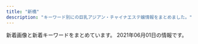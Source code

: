 ```yaml
---
title: "新橋"
description: "キーワード別にの巨乳アジアン・チャイナエステ嬢情報をまとめました。"
---
```


新着画像と新着キーワードをまとめています。
2021年06月01日の情報です。

<DmmAffiliateIns />
<KeywordTable
  shops={
    [
    {
        "url": "http://es-leon.link/",
        "station": "JR\u65b0\u6a4b\u99c5\u70cf\u68ee\u53e3",
        "img_links": [
            "http://es-leon.link/images/guide2.jpg",
            "http://es-leon.link/photos/sites/45/2021/05/2021053003320163.jpg",
            "http://es-leon.link/images/slider02.jpg",
            "http://es-leon.link/photos/sites/45/2021/05/2021050301212645.jpg",
            "http://es-leon.link/photos/sites/45/2021/02/2021021014235421.jpg",
            "http://es-leon.link/images/guide7.jpg",
            "http://es-leon.link/photos/sites/45/2021/04/2021043013400012.jpg",
            "http://es-leon.link/images/slider00.jpg",
            "http://es-leon.link/images/slider01.jpg",
            "http://es-leon.link/images/nav_link03_no.png",
            "http://es-leon.link/photos/sites/45/2021/03/202103310417001.jpg",
            "http://es-leon.link/images/guide5.jpg",
            "http://es-leon.link/images/pagetop.jpg",
            "http://es-leon.link/images/guide1.png",
            "http://es-leon.link/photos/sites/45/2020/10/2020100103284496.jpg",
            "http://es-leon.link/photos/sites/45/2021/04/202104301753091.jpg",
            "http://es-leon.link/images/slider04.jpg",
            "http://es-leon.link/photos/sites/45/2021/05/2021053104442245.jpg",
            "http://es-leon.link/photos/sites/45/2021/02/2021022813195234.jpg",
            "http://es-leon.link/photos/sites/45/2020/10/2020101318404076.jpg",
            "http://es-leon.link/photos/sites/45/2021/03/2021031222420647.jpg",
            "http://es-leon.link/photos/sites/45/2020/10/2020101404192576.jpg",
            "http://es-leon.link/photos/sites/45/2020/10/2020100103205130.jpg",
            "http://es-leon.link/photos/sites/45/2021/05/2021050612492894.jpg",
            "http://es-leon.link/images/img_info.jpg",
            "http://es-leon.link/photos/sites/45/2020/10/2020101517271166.jpg",
            "http://es-leon.link/photos/sites/45/2021/03/2021033111035026.jpg",
            "http://es-leon.link/photos/sites/45/2021/04/2021043013395329.jpg",
            "http://es-leon.link/photos/sites/45/2021/05/202105040415131.jpg",
            "http://es-leon.link/photos/sites/45/2021/05/2021050801322582.jpg",
            "http://es-leon.link/images/guide6.jpg",
            "http://es-leon.link/photos/sites/45/2021/02/2021022815431041.jpg",
            "http://es-leon.link/photos/sites/45/2020/10/202010010328436.jpg",
            "http://es-leon.link/photos/sites/45/2021/05/2021052608044541.jpg",
            "http://es-leon.link/photos/sites/45/2021/05/2021053003331795.jpg",
            "http://es-leon.link/photos/sites/45/2021/05/2021051217263416.jpg",
            "http://es-leon.link/photos/sites/45/2021/05/2021053003333110.jpg",
            "http://es-leon.link/photos/sites/45/2021/05/2021052608061121.jpg",
            "http://es-leon.link/photos/sites/45/2021/04/2021041118451354.jpg",
            "http://es-leon.link/photos/sites/45/2021/03/2021041002184750.jpg",
            "http://es-leon.link/images/lineline.png",
            "http://es-leon.link/photos/sites/45/2021/04/2021041118464285.jpg",
            "http://es-leon.link/photos/sites/45/2021/02/2021022813203297.jpg",
            "http://es-leon.link/images/guide8.jpg",
            "http://es-leon.link/images/guide3.jpg",
            "http://es-leon.link/photos/sites/45/2021/05/2021050801330145.jpg",
            "http://es-leon.link/images/guide2.png",
            "http://es-leon.link/images/nav_link07_no.png",
            "http://es-leon.link/photos/sites/45/2021/02/2021022702210178.jpg",
            "http://es-leon.link/photos/sites/45/2021/05/2021053115471722.jpeg",
            "http://es-leon.link/photos/sites/45/2021/03/2021031222423325.jpg",
            "http://es-leon.link/photos/sites/45/2021/04/2021043018143110.jpg",
            "http://es-leon.link/images/nav_link05_no.png",
            "http://es-leon.link/photos/sites/45/2021/05/2021050416545177.jpg",
            "http://es-leon.link/images/slider03.jpg",
            "http://es-leon.link/images/guide1.jpg",
            "http://es-leon.link/photos/sites/45/2021/05/2021050617464464.jpg",
            "http://es-leon.link/photos/sites/45/2021/05/2021052608131497.jpg",
            "http://es-leon.link/photos/sites/45/2021/05/2021050416550882.jpg",
            "http://es-leon.link/images/nav_link01_no.png",
            "http://es-leon.link/photos/sites/45/2021/04/2021043013393443.jpg",
            "http://es-leon.link/photos/sites/45/2020/11/2020111904152242.jpg",
            "http://es-leon.link/images/profile.png",
            "http://es-leon.link/images/nav_link04_no.png",
            "http://es-leon.link/photos/sites/45/2021/02/202102281658118.jpg",
            "http://es-leon.link/photos/sites/45/2021/05/2021050612481738.jpg",
            "http://es-leon.link/photos/sites/45/2020/10/2020101318294854.jpg",
            "http://es-leon.link/photos/sites/45/2020/10/2020101318300043.jpg",
            "http://es-leon.link/images/qr.png",
            "http://es-leon.link/photos/sites/45/2021/03/2021033111023925.jpg",
            "http://es-leon.link/photos/sites/45/2020/10/2020100103205050.jpg",
            "http://es-leon.link/images/header.png",
            "http://es-leon.link/photos/sites/45/2021/03/2021033111033425.jpg",
            "http://es-leon.link/images/nav_link06_no.png",
            "http://es-leon.link/images/nav_link02_no.png",
            "http://es-leon.link/photos/sites/45/2021/03/2021033111032173.jpg",
            "http://es-leon.link/photos/sites/45/2021/05/2021050801323975.jpg",
            "http://es-leon.link/photos/sites/45/2021/02/2021022815420713.jpg",
            "http://es-leon.link/images/guide4.jpg",
            "http://es-leon.link/images/card.png",
            "http://es-leon.link/photos/sites/45/2020/10/2020101318402898.jpg"
        ],
        "name": "LEON",
        "keywords": {
            "\u80f8": 1,
            "85": 14,
            "90": 2,
            "88": 4,
            "84": 8,
            "87": 4,
            "86": 6
        }
    },
    {
        "img_links": [
            "http://romantic-est.info/img/cg031.jpg",
            "http://romantic-est.info/img/r2.jpg",
            "http://romantic-est.info/img/r4.jpg",
            "https://s-este.jp/img/common/freebanner/200_40.png",
            "http://romantic-est.info/img/kan.jpg",
            "http://romantic-est.info/img/topimg1.jpg",
            "https://www.est-tatsujin.jp/theme/esthe_no_tatsujin_front/banner/estbnr_s2_200x40.jpg",
            "http://romantic-est.info/link/menlog.jpg",
            "http://romantic-est.info/img/line.jpg",
            "http://romantic-est.info/img/r3.jpg",
            "http://romantic-est.info/img/cg11.jpg",
            "http://romantic-est.info/img/r5.jpg",
            "http://romantic-est.info/img/cg09.jpg",
            "http://romantic-est.info/img/cg061.jpg",
            "http://romantic-est.info/img/line1.jpg",
            "http://romantic-est.info/img/cg111.jpg",
            "http://romantic-est.info/img/cg091.jpg",
            "http://romantic-est.info/img/cg06.jpg",
            "http://romantic-est.info/img/topimg.jpg",
            "http://romantic-est.info/img/cg07.jpg",
            "http://romantic-est.info/img/cg071.jpg",
            "http://romantic-est.info/img/r1.jpg",
            "http://romantic-est.info/img/cg03.jpg"
        ],
        "station": "\u5185\u5e78\u753a\u99c5A3",
        "name": "\u30ab\u30b5\u30d6\u30e9\u30f3\u30ab",
        "keywords": {},
        "url": "http://romantic-est.info/"
    },
    {
        "img_links": [
            "https://hamamatsucho-esthe.work/2020/01/05/yuki-s1.jpg",
            "https://hamamatsucho-esthe.work/staff/riri-s1.jpg",
            "https://hamamatsucho-esthe.work/images/qrcode.png",
            "https://hamamatsucho-esthe.work/images/footer-l.png",
            "https://hamamatsucho-esthe.work/2018/11/09/kana-s1.jpg",
            "https://hamamatsucho-esthe.work/staff/mimi-s1.jpg",
            "https://hamamatsucho-esthe.work/staff/nana-s1.jpg",
            "https://hamamatsucho-esthe.work/room/esthe3.jpg",
            "https://hamamatsucho-esthe.work/images/main1.jpg",
            "https://hamamatsucho-esthe.work/room/3-s.jpg",
            "https://hamamatsucho-esthe.work/2018/12/26/sayaka-s1.jpg",
            "https://hamamatsucho-esthe.work/room/2-s.jpg",
            "https://hamamatsucho-esthe.work/icon/line.png",
            "https://hamamatsucho-esthe.work/staff/maki-l1.jpg",
            "https://hamamatsucho-esthe.work/icon/twitter.png",
            "https://hamamatsucho-esthe.work/icon/google_plus.png",
            "https://hamamatsucho-esthe.work/staff/nana-l1.jpg",
            "https://hamamatsucho-esthe.work/2018/09/10/sora-s1.jpg",
            "https://hamamatsucho-esthe.work/images/main-sp.jpg",
            "https://hamamatsucho-esthe.work/button/home.png",
            "https://hamamatsucho-esthe.work/staff/riko-s1.jpg",
            "https://hamamatsucho-esthe.work/room/esthe1.jpg",
            "https://hamamatsucho-esthe.work/menu/home.png",
            "https://hamamatsucho-esthe.work/2021/03/26/riri-s1.jpg",
            "https://hamamatsucho-esthe.work/button/staff.png",
            "https://hamamatsucho-esthe.work/staff/mimi-l1.jpg",
            "https://hamamatsucho-esthe.work/staff/sora-s1.jpg",
            "https://hamamatsucho-esthe.work/2019/11/05/nanami-s1.jpg",
            "https://hamamatsucho-esthe.work/staff/maki-s1.jpg",
            "https://hamamatsucho-esthe.work/images/footer-r.png",
            "https://hamamatsucho-esthe.work/staff/riri-l1.jpg",
            "https://hamamatsucho-esthe.work/2019/05/25/koko-s1.jpg",
            "https://hamamatsucho-esthe.work/2019/05/25/riko-s1.jpg",
            "https://hamamatsucho-esthe.work/room/3-l.jpg",
            "https://hamamatsucho-esthe.work/2018/09/10/misa-s1.jpg",
            "https://hamamatsucho-esthe.work/menu/friend.png",
            "https://hamamatsucho-esthe.work/2021/05/20/mimi-s1.jpg",
            "https://hamamatsucho-esthe.work/room/4-l.jpg",
            "https://hamamatsucho-esthe.work/menu/blog.png",
            "https://hamamatsucho-esthe.work/images/clear.png",
            "https://hamamatsucho-esthe.work/room/1-s.jpg",
            "https://hamamatsucho-esthe.work/room/4-s.jpg",
            "https://hamamatsucho-esthe.work/menu/info.png",
            "https://hamamatsucho-esthe.work/2019/01/14/emi-s1.jpg",
            "https://hamamatsucho-esthe.work/2019/06/14/riri-s1.jpg",
            "https://hamamatsucho-esthe.work/button/blog.png",
            "https://hamamatsucho-esthe.work/menu/gallery.png",
            "https://hamamatsucho-esthe.work/icon/facebook.png",
            "https://hamamatsucho-esthe.work/kana01.png",
            "https://hamamatsucho-esthe.work/room/esthe2.jpg",
            "https://hamamatsucho-esthe.work/room/2-l.jpg",
            "https://hamamatsucho-esthe.work/staff/yuki-s1.jpg",
            "https://hamamatsucho-esthe.work/staff/sora-l1.jpg",
            "https://hamamatsucho-esthe.work/2021/04/22/nana-s1.jpg",
            "https://hamamatsucho-esthe.work/room/1-l.jpg",
            "https://hamamatsucho-esthe.work/2020/07/30/maki-s1.jpg",
            "https://hamamatsucho-esthe.work/2020/11/06/momo-s1.jpg",
            "https://hamamatsucho-esthe.work/staff/yuki-l1.jpg"
        ],
        "name": "Artemis",
        "url": "https://hamamatsucho-esthe.work/",
        "keywords": {
            "F": 7,
            "C": 14,
            "E": 7,
            "D": 14
        },
        "station": "JR\u6d5c\u677e\u753a\u99c5\u5317\u53e3"
    },
    {
        "url": "http://yukizhouse00.web.fc2.com/",
        "keywords": {},
        "img_links": [
            "http://yukizhouse00.web.fc2.com/images/slider/slid2.jpg",
            "http://yukizhouse00.web.fc2.com/images/portfolio/work-6.jpg",
            "http://yukizhouse00.web.fc2.com/images/portfolio/work-2.jpg",
            "http://yukizhouse00.web.fc2.com/images/portfolio/work-5.jpg",
            "http://yukizhouse00.web.fc2.com/images/portfolio/work-4.jpg",
            "http://yukizhouse00.web.fc2.com/images/portfolio/work-1.jpg",
            "http://yukizhouse00.web.fc2.com/images/slider/slid1.jpg",
            "http://yukizhouse00.web.fc2.com/images/portfolio/work-3.jpg"
        ],
        "station": "JR\u6d5c\u677e\u753a\u99c5\u5357\u53e3",
        "name": "Yuki\u2019s House"
    },
    {
        "url": "http://www.shiawasenojikan.esjp.info/",
        "name": "\u5e78\u305b\u306e\u6642\u9593",
        "img_links": [
            "http://www.shiawasenojikan.esjp.info/images/interior_t.jpg",
            "http://www.shiawasenojikan.esjp.info/files/003.jpg",
            "http://www.shiawasenojikan.esjp.info/images/tel.jpg",
            "http://www.shiawasenojikan.esjp.info/images/head.jpg",
            "http://www.shiawasenojikan.esjp.info/files/015-02.jpg",
            "http://www.shiawasenojikan.esjp.info/files/009.jpg",
            "http://www.shiawasenojikan.esjp.info/images/staff_t.jpg",
            "http://www.shiawasenojikan.esjp.info/images/link_t.jpg",
            "http://www.shiawasenojikan.esjp.info/files/001-02.jpg",
            "http://www.shiawasenojikan.esjp.info/files/009-03.jpg",
            "http://www.shiawasenojikan.esjp.info/images/mobile.jpg",
            "http://www.shiawasenojikan.esjp.info/files/003-02.jpg",
            "http://www.shiawasenojikan.esjp.info/files/010-02.jpg",
            "http://www.shiawasenojikan.esjp.info/files/015.jpg",
            "http://www.shiawasenojikan.esjp.info/images/sys3.jpg",
            "http://www.shiawasenojikan.esjp.info/images/int2.jpg",
            "http://www.shiawasenojikan.esjp.info/files/010-03.jpg",
            "http://www.shiawasenojikan.esjp.info/images/news.jpg",
            "http://www.shiawasenojikan.esjp.info/files/001-03.jpg",
            "http://www.shiawasenojikan.esjp.info/files/009-02.jpg",
            "http://www.shiawasenojikan.esjp.info/files/003-03.jpg",
            "http://www.shiawasenojikan.esjp.info/files/010.jpg",
            "http://www.shiawasenojikan.esjp.info/files/015-03.jpg",
            "http://www.shiawasenojikan.esjp.info/files/001.jpg"
        ],
        "station": "JR\u65b0\u6a4b\u99c5\u65e5\u6bd4\u8c37\u53e3",
        "keywords": {
            "87": 3,
            "D": 5,
            "86": 1,
            "88": 1
        }
    },
    {
        "name": "\u68ee\u306e\u9999",
        "keywords": {},
        "img_links": [
            "https://static.wixstatic.com/media/c0eb72_068fd8e3a6034963bb1dcf1002759294~mv2.png",
            "https://static.wixstatic.com/media/c0eb72_9f57c6ba804e4a55805040f7832a3bb9~mv2.png",
            "https://static.wixstatic.com/media/c0eb72_026f8703429f4d1a93067d6664ba9e24~mv2.png",
            "https://static.wixstatic.com/media/c0eb72_43f5a28bd3004602b64ed4bc3095af0e~mv2.png",
            "https://static.wixstatic.com/media/c0eb72_349ce6f6faed4c09b9ec1e412ba7a370~mv2.jpg"
        ],
        "url": "https://www.morinokaori-massage.com/",
        "station": "JR\u7530\u753a\u99c5\u897f\u53e3"
    },
    {
        "station": "JR\u7530\u753a\u99c5\u6771\u53e3",
        "name": "\u6625\u306e\u5bb6",
        "url": "http://www.k-harunoie.info/",
        "keywords": {},
        "img_links": [
            "http://www.k-harunoie.info/imge/staff_t.jpg",
            "http://www.k-harunoie.info/imge/s1.png",
            "http://www.k-harunoie.info/imge/service2.jpg",
            "http://www.k-harunoie.info/imge/sys.png",
            "http://www.k-harunoie.info/imge/ta.png",
            "http://www.k-harunoie.info/imge/p-1.jpg",
            "http://www.k-harunoie.info/imge/service3.jpg",
            "http://www.k-harunoie.info/imge/interior_t.jpg",
            "http://www.k-harunoie.info/imge/int2.png",
            "http://www.k-harunoie.info/imge/botton.jpg",
            "http://www.k-harunoie.info/imge/s0.png",
            "http://www.k-harunoie.info/imge/p-4.jpg",
            "http://www.k-harunoie.info/imge/service1.jpg",
            "http://www.k-harunoie.info/imge/p-2.jpg",
            "http://www.k-harunoie.info/imge/p-5.jpg",
            "http://www.k-harunoie.info/imge/tel.png"
        ]
    },
    {
        "img_links": [
            "http://www.es-tokyo.link/images/b1.jpg",
            "http://www.es-tokyo.link/img/emili1.jpg",
            "http://www.es-tokyo.link/images/newface.jpg",
            "http://www.es-tokyo.link/img/minami1.jpg",
            "http://www.es-tokyo.link/images/28.jpg",
            "http://www.es-tokyo.link/img/erin1.jpg",
            "http://www.es-tokyo.link/images/5.jpg",
            "http://www.es-tokyo.link/img/erin2.jpg",
            "http://www.es-tokyo.link/images/staff_t.jpg",
            "http://www.es-tokyo.link/img/izumi1.jpg",
            "http://www.es-tokyo.link/img/naomi1.jpg",
            "http://www.es-tokyo.link/images/25.jpg",
            "http://www.es-tokyo.link/img/rin1.jpg",
            "http://www.es-tokyo.link/img/yui1.jpg",
            "http://www.es-tokyo.link/images/19.jpg",
            "http://www.es-tokyo.link/images/s1.png",
            "http://www.es-tokyo.link/img/hikari1.jpg",
            "http://www.es-tokyo.link/images/23.jpg",
            "http://www.es-tokyo.link/img/izumi2.jpg",
            "http://www.es-tokyo.link/img/ami1.jpg",
            "http://www.es-tokyo.link/images/b3.jpg",
            "http://www.es-tokyo.link/images/news.jpg",
            "http://www.es-tokyo.link/images/24.jpg",
            "http://www.es-tokyo.link/images/27.jpg",
            "http://www.es-tokyo.link/img/mayu1.jpg",
            "http://www.es-tokyo.link/img/kaori1.jpg",
            "http://www.es-tokyo.link/images/3.jpg",
            "http://www.es-tokyo.link/images/int1.jpg",
            "http://www.es-tokyo.link/images/22.jpg",
            "http://www.es-tokyo.link/images/head.jpg",
            "http://www.es-tokyo.link/img/minami2.jpg",
            "http://www.es-tokyo.link/images/tel.jpg",
            "http://www.es-tokyo.link/img/miwa1.jpg",
            "http://www.es-tokyo.link/images/sys2.jpg",
            "http://www.es-tokyo.link/images/32.jpg",
            "http://www.es-tokyo.link/images/int2.jpg",
            "http://www.es-tokyo.link/images/sys1.jpg",
            "http://www.es-tokyo.link/images/b2.jpg",
            "http://www.es-tokyo.link/images/20.jpg",
            "http://www.es-tokyo.link/images/9.jpg",
            "http://www.es-tokyo.link/images/interior_t.jpg",
            "http://www.es-tokyo.link/images/mobile.jpg",
            "http://www.es-tokyo.link/images/31.jpg",
            "http://www.es-tokyo.link/images/30.jpg",
            "http://www.es-tokyo.link/img/momoko1.jpg",
            "http://www.es-tokyo.link/img/suzu1.jpg"
        ],
        "keywords": {},
        "url": "http://www.es-tokyo.link",
        "name": "Pandora*\u30d1\u30f3\u30c9\u30e9",
        "station": "JR\u6d5c\u677e\u753a\u99c5\u5357\u53e3"
    },
    {
        "station": "JR\u6d5c\u677e\u753a\u99c5\u5317\u53e3",
        "keywords": {
            "E": 3,
            "D": 15,
            "C": 7
        },
        "name": "SERA",
        "url": "https://hamamatsucho-mensesthe.net/",
        "img_links": [
            "https://hamamatsucho-mensesthe.net/wp/wp-content/uploads/2020/10/aki-150x150.jpg",
            "https://hamamatsucho-mensesthe.net/staff/top/ayaka-s1.jpg",
            "https://hamamatsucho-mensesthe.net/room/room-l5.jpg",
            "https://hamamatsucho-mensesthe.net/staff/top/rin-s1.jpg",
            "https://hamamatsucho-mensesthe.net/wp/wp-content/uploads/2019/07/587590BB-96D0-4887-BE26-3B1413FF7283-150x150.jpeg",
            "https://hamamatsucho-mensesthe.net/wp/wp-content/uploads/2019/05/nao-150x150.jpg",
            "https://hamamatsucho-mensesthe.net/wp/wp-content/uploads/2021/05/yuki-s1-150x150.jpg",
            "https://hamamatsucho-mensesthe.net/wp/wp-content/uploads/2021/05/yuki.jpg",
            "https://hamamatsucho-mensesthe.net/wp/icon/twitter.png",
            "https://hamamatsucho-mensesthe.net/room/room-l4.jpg",
            "https://hamamatsucho-mensesthe.net/wp/wp-content/uploads/2019/05/rin-150x150.jpg",
            "https://hamamatsucho-mensesthe.net/wp/images/mensesthe.jpg",
            "https://hamamatsucho-mensesthe.net/wp/wp-content/uploads/2021/01/yuna-150x150.jpg",
            "https://hamamatsucho-mensesthe.net/wp/wp-content/uploads/2020/02/1714CAA8-3D57-4009-AB72-F5A8E6B60310.jpeg",
            "https://hamamatsucho-mensesthe.net/icon/facebook.png",
            "https://hamamatsucho-mensesthe.net/wp/icon/google_plus.png",
            "https://hamamatsucho-mensesthe.net/room/room-l1.jpg",
            "https://hamamatsucho-mensesthe.net/wp/wp-content/uploads/2020/02/nana.jpg",
            "https://hamamatsucho-mensesthe.net/staff/top/yuki-s1.jpg",
            "https://hamamatsucho-mensesthe.net/wp/images/clear.png",
            "https://hamamatsucho-mensesthe.net/wp/images/top2.jpg",
            "https://hamamatsucho-mensesthe.net/wp/wp-content/uploads/2021/01/yuna.jpg",
            "https://hamamatsucho-mensesthe.net/room/room-l2.jpg",
            "https://hamamatsucho-mensesthe.net/icon/twitter.png",
            "https://hamamatsucho-mensesthe.net/room/room-l6.jpg",
            "https://hamamatsucho-mensesthe.net/wp/images/top3.jpg",
            "https://hamamatsucho-mensesthe.net/images/flower.png",
            "https://hamamatsucho-mensesthe.net/wp/wp-content/uploads/2019/07/0677E994-1DBF-4E0E-AB70-7CA5C034B140-150x150.jpeg",
            "https://hamamatsucho-mensesthe.net/images/clear.png",
            "https://hamamatsucho-mensesthe.net/staff/top/mitsuki-s1.jpg",
            "https://hamamatsucho-mensesthe.net/staff/top/aki-s1.jpg",
            "https://hamamatsucho-mensesthe.net/staff/top/nao-s1.jpg",
            "https://hamamatsucho-mensesthe.net/wp/wp-content/uploads/2020/02/stand-by.jpg",
            "https://hamamatsucho-mensesthe.net/wp/wp-content/uploads/2020/08/ayaka.jpg",
            "https://hamamatsucho-mensesthe.net/staff/top/yuna-s1.jpg",
            "https://hamamatsucho-mensesthe.net/wp/wp-content/uploads/2019/02/paypay2.jpg",
            "https://hamamatsucho-mensesthe.net/staff/top/emi-s1.jpg",
            "https://hamamatsucho-mensesthe.net/wp/images/top1.jpg",
            "https://hamamatsucho-mensesthe.net/wp/wp-content/uploads/2020/01/misaki-l2.jpg",
            "https://hamamatsucho-mensesthe.net/room/room-l3.jpg",
            "https://hamamatsucho-mensesthe.net/link/mens-esthe.png",
            "https://hamamatsucho-mensesthe.net/images/footer-l.png",
            "https://hamamatsucho-mensesthe.net/wp/wp-content/uploads/2020/11/urara.jpg",
            "https://hamamatsucho-mensesthe.net/icon/line.png",
            "https://hamamatsucho-mensesthe.net/wp/wp-content/uploads/2019/10/eri-150x150.jpg",
            "https://hamamatsucho-mensesthe.net/images/footer-r.png",
            "https://hamamatsucho-mensesthe.net/wp/icon/facebook.png",
            "https://hamamatsucho-mensesthe.net/wp/icon/line.png",
            "https://hamamatsucho-mensesthe.net/wp/wp-content/uploads/2020/01/emi-l1.jpg",
            "https://hamamatsucho-mensesthe.net/wp/wp-content/uploads/2020/01/mitsuki.jpg",
            "https://hamamatsucho-mensesthe.net/staff/top/miyu-s1.jpg",
            "https://hamamatsucho-mensesthe.net/wp/wp-content/uploads/2019/05/alice-150x150.jpg",
            "https://hamamatsucho-mensesthe.net/icon/google_plus.png"
        ]
    },
    {
        "station": "JR\u65b0\u6a4b\u99c5\u70cf\u68ee\u53e3",
        "keywords": {},
        "url": "http://kokoro-spa.info/",
        "name": "\u672a\u6765",
        "img_links": [
            "http://kokoro-spa.info/img/ttl_info.png",
            "http://kokoro-spa.info/img/qrcode.png",
            "http://kokoro-spa.info/img/shop/no-pic.jpg",
            "http://kokoro-spa.info/img/slider/2.jpg",
            "http://kokoro-spa.info/img/ttl_news.png",
            "http://kokoro-spa.info/img/pickup.jpg",
            "http://kokoro-spa.info/img/shop/kanban.jpg"
        ]
    },
    {
        "url": "http://body-heal.net/",
        "img_links": [
            "http://body-heal.net/staffPhoto/b20190117105438.jpg",
            "http://body-heal.net/images/store/05.jpg",
            "http://body-heal.net/js/sliderLine/slide_next.png",
            "http://body-heal.net/images/access/05.jpg",
            "http://body-heal.net/images/access/04.jpg",
            "http://body-heal.net/uploadfiles/images/campaignBodyHealNet.jpg",
            "http://body-heal.net/images/access/01.jpg",
            "http://body-heal.net/staffPhoto/b20190608222039.jpg",
            "http://body-heal.net/images/store/01.jpg",
            "http://body-heal.net/images/access/02.jpg",
            "http://body-heal.net/staffPhoto/b20190608220420.jpg",
            "http://body-heal.net/images/store/04.jpg",
            "http://body-heal.net/staffPhoto/b20190218130854.jpg",
            "http://body-heal.net/images/show.jpg",
            "http://body-heal.net/js/sliderLine/slide_prev.png",
            "http://body-heal.net/images/store/06.jpg",
            "http://body-heal.net/staffPhoto/b20180926231950.jpg",
            "http://body-heal.net/images/access/03.jpg",
            "http://body-heal.net/staffPhoto/b20180721035111.jpg",
            "http://body-heal.net/staffPhoto/b20190120201033.jpg"
        ],
        "keywords": {
            "E": 6,
            "85": 4,
            "87": 6,
            "84": 4,
            "88": 10
        },
        "name": "Tami",
        "station": "JR\u7530\u753a\u99c5\u4e09\u7530\u53e3"
    },
    {
        "keywords": {
            "C": 16
        },
        "img_links": [
            "http://tamachi-en.link/images/new1.jpg",
            "http://tamachi-en.link/images/g1.jpg",
            "http://tamachi-en.link/images/g5.jpg",
            "http://tamachi-en.link/images/top.jpg",
            "http://tamachi-en.link/images/g8.jpg",
            "http://tamachi-en.link/images/zi_link.png",
            "http://tamachi-en.link/images/g6.jpg",
            "http://tamachi-en.link/images/g3.jpg",
            "http://tamachi-en.link/images/g2.jpg",
            "http://tamachi-en.link/images/zi_staff.png",
            "http://tamachi-en.link/images/sakula.jpg",
            "http://tamachi-en.link/images/g4.jpg",
            "http://tamachi-en.link/images/g0.jpg",
            "http://tamachi-en.link/images/mobile.png"
        ],
        "station": "JR\u7530\u753a\u99c5\u6771\u53e3",
        "name": "\u7e01",
        "url": "http://tamachi-en.link/"
    },
    {
        "station": "JR\u6d5c\u677e\u753a\u99c5\u5357\u53e3",
        "url": "https://minazuki-tokyo.com/",
        "name": "\u6c34\u7121\u6708\uff5e\u307f\u306a\u3065\u304d\uff5e",
        "keywords": {
            "90": 4,
            "86": 4,
            "85": 4,
            "87": 4,
            "83": 4
        },
        "img_links": [
            "https://minazuki-tokyo.com/wp-content/uploads/2020/11/photo04.png",
            "https://minazuki-tokyo.com/wp-content/uploads/2021/02/ayu.png",
            "https://minazuki-tokyo.com/wp-content/uploads/2021/02/top2.png",
            "https://minazuki-tokyo.com/wp-content/uploads/2021/02/sm01.png",
            "https://minazuki-tokyo.com/wp-content/uploads/2020/11/photo02.png",
            "https://minazuki-tokyo.com/wp-content/uploads/2020/11/photo03.png",
            "https://minazuki-tokyo.com/wp-content/uploads/2021/02/t08.png",
            "https://minazuki-tokyo.com/wp-content/uploads/2021/02/2-09.png",
            "https://minazuki-tokyo.com/wp-content/uploads/2021/02/sm02.png",
            "https://minazuki-tokyo.com/wp-content/uploads/2021/03/top10.png",
            "https://minazuki-tokyo.com/wp-content/uploads/2021/02/t06.png",
            "https://minazuki-tokyo.com/wp-content/uploads/2021/02/t02.png",
            "https://minazuki-tokyo.com/wp-content/uploads/2021/02/t07.png",
            "https://minazuki-tokyo.com/wp-content/uploads/2021/02/t04.png",
            "https://minazuki-tokyo.com/wp-content/uploads/2021/02/yuyu.png",
            "https://minazuki-tokyo.com/wp-content/uploads/2021/02/t03.png",
            "https://minazuki-tokyo.com/wp-content/uploads/2021/02/koyuri-1.jpg",
            "https://minazuki-tokyo.com/wp-content/uploads/2021/02/sm03.png",
            "https://minazuki-tokyo.com/wp-content/uploads/2020/11/photo05.png",
            "https://minazuki-tokyo.com/wp-content/uploads/2021/02/t01.png",
            "https://minazuki-tokyo.com/wp-content/uploads/2021/02/t05.png",
            "https://minazuki-tokyo.com/wp-content/uploads/2021/02/yumi.jpg",
            "https://minazuki-tokyo.com/wp-content/uploads/2021/02/sm04.png",
            "https://minazuki-tokyo.com/wp-content/uploads/2021/02/haru.png",
            "https://minazuki-tokyo.com/wp-content/uploads/2021/02/ayu.jpg",
            "https://minazuki-tokyo.com/wp-content/uploads/2021/02/cam.png",
            "https://minazuki-tokyo.com/wp-content/uploads/2021/02/yuyu2.jpg",
            "https://minazuki-tokyo.com/wp-content/uploads/2020/11/photo01.png",
            "https://minazuki-tokyo.com/wp-content/uploads/2021/02/koyuri.png",
            "https://minazuki-tokyo.com/wp-content/uploads/2021/02/price.png",
            "https://minazuki-tokyo.com/wp-content/uploads/2021/02/top1.png",
            "https://minazuki-tokyo.com/wp-content/uploads/2021/02/yumi.png",
            "https://minazuki-tokyo.com/wp-content/uploads/2021/02/haru.jpg"
        ]
    },
    {
        "keywords": {
            "C": 16,
            "E": 4,
            "D": 8,
            "87": 16
        },
        "name": "\u3082\u307f\u6975",
        "station": "JR\u65b0\u6a4b\u99c5\u70cf\u68ee\u53e3",
        "img_links": [
            "http://www.momigoku.mensest.com/files/002-03.jpg",
            "http://www.momigoku.mensest.com/files/003-03.jpg",
            "http://www.momigoku.mensest.com/files/001-02.jpg",
            "http://www.momigoku.mensest.com/images/mobile.jpg",
            "http://www.momigoku.mensest.com/files/002.jpg",
            "http://www.momigoku.mensest.com/images/r3.jpg",
            "http://www.momigoku.mensest.com/files/001.jpg",
            "http://www.momigoku.mensest.com/files/004-02.jpg",
            "http://www.momigoku.mensest.com/files/004-03.jpg",
            "http://www.momigoku.mensest.com/files/002-02.jpg",
            "http://www.momigoku.mensest.com/files/001-03.jpg",
            "http://www.momigoku.mensest.com/files/003-02.jpg",
            "http://www.momigoku.mensest.com/images/line.png",
            "http://www.momigoku.mensest.com/files/003.jpg",
            "http://www.momigoku.mensest.com/files/004.jpg"
        ],
        "url": "http://www.momigoku.mensest.com/"
    },
    {
        "keywords": {
            "E": 1,
            "D": 7,
            "C": 2,
            "F": 2
        },
        "img_links": [
            "https://hamamatsucho-mensesthe.com/button/sche.png",
            "https://hamamatsucho-mensesthe.com/button/home.png",
            "https://hamamatsucho-mensesthe.com/2018/12/21/koko-s1.jpg",
            "https://hamamatsucho-mensesthe.com/staff2/wp-content/uploads/2019/12/nanami02-2.png",
            "https://hamamatsucho-mensesthe.com/staff2/wp-content/uploads/2021/03/miku03.png",
            "https://hamamatsucho-mensesthe.com/staff/arisa-s1.jpg",
            "https://hamamatsucho-mensesthe.com/staff2/wp-content/uploads/2021/05/yuki01.png",
            "https://hamamatsucho-mensesthe.com/menu/home.png",
            "https://hamamatsucho-mensesthe.com/staff2/wp-content/uploads/2019/12/haru-1.png",
            "https://hamamatsucho-mensesthe.com/staff2/wp-content/uploads/2021/05/mimi02.png",
            "https://hamamatsucho-mensesthe.com/menu/friend.png",
            "https://hamamatsucho-mensesthe.com/2018/06/12/yoko-s1.jpg",
            "https://hamamatsucho-mensesthe.com/menu/gallery.png",
            "https://hamamatsucho-mensesthe.com/kumi2.jpg",
            "https://hamamatsucho-mensesthe.com/nana03.png",
            "https://hamamatsucho-mensesthe.com/staff2/wp-content/uploads/2020/11/siruet.png",
            "https://hamamatsucho-mensesthe.com/images/header3.png",
            "https://hamamatsucho-mensesthe.com/icon/line.png",
            "https://hamamatsucho-mensesthe.com/room/3.jpg",
            "https://hamamatsucho-mensesthe.com/staff/koko-s1.jpg",
            "https://hamamatsucho-mensesthe.com/staff/yoko-l1.jpg",
            "https://hamamatsucho-mensesthe.com/staff2/wp-content/uploads/2021/05/maki05.png",
            "https://hamamatsucho-mensesthe.com/2018/03/02/anna-s1.jpg",
            "https://hamamatsucho-mensesthe.com/staff2/wp-content/uploads/2020/11/momo02.png",
            "https://hamamatsucho-mensesthe.com/2018/11/23/arisa-s1.jpg",
            "https://hamamatsucho-mensesthe.com/staff/arisa-l1.jpg",
            "https://hamamatsucho-mensesthe.com/room/esthe1.jpg",
            "https://hamamatsucho-mensesthe.com/staff/yuyu-l1.jpg",
            "https://hamamatsucho-mensesthe.com/staff2/wp-content/uploads/2021/05/saya01.png",
            "https://hamamatsucho-mensesthe.com/staff/yoko-s1.jpg",
            "https://hamamatsucho-mensesthe.com/staff2/wp-content/uploads/2021/04/yuna01.png",
            "https://hamamatsucho-mensesthe.com/images/footer-l.png",
            "https://hamamatsucho-mensesthe.com/2018/12/21/yuyu-s1.jpg",
            "https://hamamatsucho-mensesthe.com/2018/06/08/hana-s2.jpg",
            "https://hamamatsucho-mensesthe.com/staff2/wp-content/uploads/2021/03/rina03.png",
            "https://hamamatsucho-mensesthe.com/icon/twitter.png",
            "https://hamamatsucho-mensesthe.com/button/staff.png",
            "https://hamamatsucho-mensesthe.com/room/esthe3.jpg",
            "https://hamamatsucho-mensesthe.com/staff/koko-l1.jpg",
            "https://hamamatsucho-mensesthe.com/room/4.jpg",
            "https://hamamatsucho-mensesthe.com/staff2/wp-content/uploads/2021/06/mai04.png",
            "https://hamamatsucho-mensesthe.com/images/clear.png",
            "https://hamamatsucho-mensesthe.com/room/1.jpg",
            "https://hamamatsucho-mensesthe.com/room/2.jpg",
            "https://hamamatsucho-mensesthe.com/images/footer-r.png",
            "https://hamamatsucho-mensesthe.com/room/esthe2.jpg",
            "https://hamamatsucho-mensesthe.com/staff/nana-l1.jpg",
            "https://hamamatsucho-mensesthe.com/2017/10/08/ruru-s1.jpg",
            "https://hamamatsucho-mensesthe.com/icon/facebook.png",
            "https://hamamatsucho-mensesthe.com/staff/yuyu-s1.jpg",
            "https://hamamatsucho-mensesthe.com/menu/sche.png",
            "https://hamamatsucho-mensesthe.com/images/main1.jpg",
            "https://hamamatsucho-mensesthe.com/menu/info.png",
            "https://hamamatsucho-mensesthe.com/staff/nana-s1.jpg",
            "https://hamamatsucho-mensesthe.com/miyuki01.png",
            "https://hamamatsucho-mensesthe.com/images/main-sp.jpg",
            "https://hamamatsucho-mensesthe.com/staff2/wp-content/uploads/2021/04/nana72.png",
            "https://hamamatsucho-mensesthe.com/kumi1.jpg",
            "https://hamamatsucho-mensesthe.com/icon/google_plus.png"
        ],
        "url": "https://hamamatsucho-mensesthe.com/",
        "name": "Oriental Spa",
        "station": "JR\u6d5c\u677e\u753a\u99c5\u5317\u53e3"
    },
    {
        "station": "JR\u7530\u753a\u99c5\u897f\u53e3",
        "name": "\u3057\u3042\u308f\u305b\uff5eSHIAWASE\uff5e",
        "img_links": [
            "http://shiawase.mssg.jp/images/staff_one/staff_one_07.png",
            "http://shiawase.mssg.jp/images/home/index_04.jpg",
            "http://shiawase.mssg.jp/images/staff_image/staff_d05b.jpg",
            "http://shiawase.mssg.jp/images/staff/sta_010.jpg",
            "http://shiawase.mssg.jp/images/staff_image/staff_d010a.jpg",
            "http://shiawase.mssg.jp/images/top/top_03.jpg",
            "http://shiawase.mssg.jp/images/staff_one/staff_one_top.jpg",
            "http://shiawase.mssg.jp/images/home/index_page_top.jpg",
            "http://shiawase.mssg.jp/images/top/top_05.jpg",
            "http://shiawase.mssg.jp/images/staff_one/staff_one_02.jpg",
            "http://shiawase.mssg.jp/images/home/top_qp.jpg",
            "http://shiawase.mssg.jp/images/staff/sta_0z2.jpg",
            "http://shiawase.mssg.jp/images/staff/sta_0z12.jpg",
            "http://shiawase.mssg.jp/images/gallery/gallery_403.jpg",
            "http://shiawase.mssg.jp/images/home/index_tel.jpg",
            "http://shiawase.mssg.jp/images/staff_one/staff_one_03.jpg",
            "http://shiawase.mssg.jp/images/staff_image/staff_d08a.jpg",
            "http://shiawase.mssg.jp/images/gallery/gallery_104.jpg",
            "http://shiawase.mssg.jp/images/staff/sta_04.jpg",
            "http://shiawase.mssg.jp/images/top/top_01.jpg",
            "http://shiawase.mssg.jp/images/staff_one/staff_one_01.jpg",
            "http://shiawase.mssg.jp/images/top/top_02.jpg",
            "http://shiawase.mssg.jp/images/system/syatem_303.jpg",
            "http://shiawase.mssg.jp/images/staff_image/staff_d07a.jpg",
            "http://shiawase.mssg.jp/images/staff_one/staff_one_05.jpg",
            "http://shiawase.mssg.jp/images/staff_one/staff_one_04.jpg",
            "http://shiawase.mssg.jp/images/staff_image/staff_d06.jpg",
            "http://shiawase.mssg.jp/images/top/top_04.jpg",
            "http://shiawase.mssg.jp/images/gallery/gallery_402.jpg",
            "http://shiawase.mssg.jp/images/gallery/gallery_103.jpg",
            "http://shiawase.mssg.jp/images/staff/sta_06.jpg",
            "http://shiawase.mssg.jp/images/gallery/gallery_102.jpg",
            "http://shiawase.mssg.jp/images/top/top_08.png",
            "http://shiawase.mssg.jp/images/gallery/gallery_401.jpg",
            "http://shiawase.mssg.jp/images/home/index_03.jpg",
            "http://shiawase.mssg.jp/images/home/index_qup.jpg",
            "http://shiawase.mssg.jp/images/gallery/gallery_01.jpg",
            "http://shiawase.mssg.jp/images/staff_one/staff_one_08.png",
            "http://shiawase.mssg.jp/images/gallery/gallery_101.jpg",
            "http://shiawase.mssg.jp/images/staff_image/staff_d05a.jpg",
            "http://shiawase.mssg.jp/images/staff/sta_021.jpg",
            "http://shiawase.mssg.jp/images/system/syatem_302.jpg",
            "http://shiawase.mssg.jp/images/staff_image/staff_d08b.jpg",
            "http://shiawase.mssg.jp/images/staff/sta_08.jpg",
            "http://shiawase.mssg.jp/images/staff/sta_03.jpg",
            "http://shiawase.mssg.jp/images/staff/staff_top.jpg",
            "http://shiawase.mssg.jp/images/gallery/gallery_top.jpg",
            "http://shiawase.mssg.jp/images/staff/sta_023.jpg",
            "http://shiawase.mssg.jp/images/top/top_06.jpg",
            "http://shiawase.mssg.jp/images/home/QR.png",
            "http://shiawase.mssg.jp/images/gallery/gallery_404.jpg",
            "http://shiawase.mssg.jp/images/staff_image/staff_d07b.jpg",
            "http://shiawase.mssg.jp/images/staff/sta_0z8.jpg",
            "http://shiawase.mssg.jp/images/system/syatem_301.jpg"
        ],
        "url": "http://shiawase.mssg.jp/",
        "keywords": {}
    }
]
}
/>
<DmmAffiliateScript />
